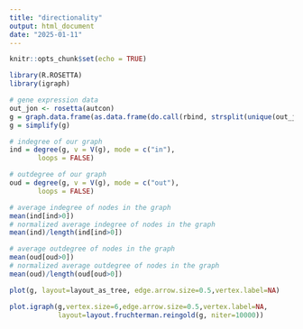 ```yaml
---
title: "directionality"
output: html_document
date: "2025-01-11"
---
```


```r
knitr::opts_chunk$set(echo = TRUE)
```


```r
library(R.ROSETTA)
library(igraph)

# gene expression data
out_jon <- rosetta(autcon)
g = graph.data.frame(as.data.frame(do.call(rbind, strsplit(unique(out_jon$main$features[which(out_jon$main$pValue<0.001)]),","))))
g = simplify(g)

# indegree of our graph
ind = degree(g, v = V(g), mode = c("in"),
       loops = FALSE)

# outdegree of our graph
oud = degree(g, v = V(g), mode = c("out"),
       loops = FALSE)
```

```r
# average indegree of nodes in the graph
mean(ind[ind>0])
# normalized average indegree of nodes in the graph
mean(ind)/length(ind[ind>0])

# average outdegree of nodes in the graph
mean(oud[oud>0])
# normalized average outdegree of nodes in the graph
mean(oud)/length(oud[oud>0])
```

```r
plot(g, layout=layout_as_tree, edge.arrow.size=0.5,vertex.label=NA)

plot.igraph(g,vertex.size=6,edge.arrow.size=0.5,vertex.label=NA,
            layout=layout.fruchterman.reingold(g, niter=10000))
```

